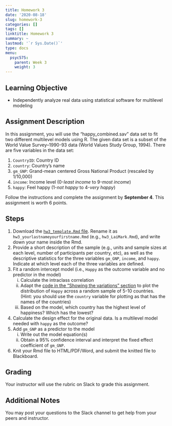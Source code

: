 ```yaml
---
title: Homework 3
date: '2020-08-18'
slug: homework-3
categories: []
tags: []
linktitle: Homework 3
summary: ~
lastmod: '`r Sys.Date()`'
type: docs
menu:
  psyc575:
    parent: Week 3
    weight: 3
---
```


## Learning Objective

- Independently analyze real data using statistical software for multilevel modeling

## Assignment Description 

In this assignment, you will use the "happy_combined.sav" data set to fit two 
different multilevel models using R. The given data set is a subset of the World Value Survey--1990-93 data (World Values Study Group, 1994). There are five variables in the data set:

1. `CountryID`: Country ID
2. `country`: Country's name
3. `gm_GNP`: Grand-mean centered Gross National Product (rescaled by 1/10,000)
4. `income`: Income level (0-_least income_ to 9-_most income_)
5. `happy`: Feel happy (1-_not happy_ to 4-_very happy_)

Follow the instructions and complete the assignment by **September 4**. This assignment is worth 6 points. 

## Steps

1. Download the [`hw3_template.Rmd` file](/hw_templates/hw3_template.Rmd). Rename it as `hw3_yourlastnameyourfirstname.Rmd` (e.g., `hw3_LaiMark.Rmd`), and write down your name inside the Rmd. 
2. Provide a short description of the sample (e.g., units and sample sizes at
each level, number of participants per country, etc), as well as the descriptive statistics for the three variables `gm_GNP`, `income`, and `happy`. Indicate at which level each of the three variables are defined.
3. Fit a random intercept model (i.e., `Happy` as the outcome variable and no
predictor in the model)
    i. Calculate the intraclass correlation
    ii. Adapt the [code in the "Showing the variations" section](../rcode3/#showing-the-variations-across-a-subset-of-schools) to plot the distribution of `Happy` across a random sample of 5-10 countries. (Hint: you should use the `country` variable for plotting as that has the names of the countries)
    iii. Based on the model, which country has the highest level of happiness? Which has the lowest?
<!-- 4. Adapt the [code in the "Simulating Data" section](../rcode3/#simulating-data-based-on-the-random-intercept-model) to simulate a `happy` variable similar to the provided data, but with $\tau^2_0 = 0$. Obtain a similar plot as the one in 3 (ii) for the simulated data, and write a quick paragraph to discuss similarities or differences in the plots.  -->
4. Calculate the design effect for the original data. Is a multilevel model  needed with `happy` as the outcome?
5. Add `gm_GNP` as a predictor to the model
    i. Write out the model equation(s)
    ii. Obtain a 95% confidence interval and interpret the fixed effect coefficient of `gm_GNP`. 
6. Knit your Rmd file to HTML/PDF/Word, and submit the knitted file to Blackboard. 

## Grading 

Your instructor will use the rubric on Slack to grade this assignment. 

## Additional Notes

You may post your questions to the Slack channel to get help from your peers and instructor. 
